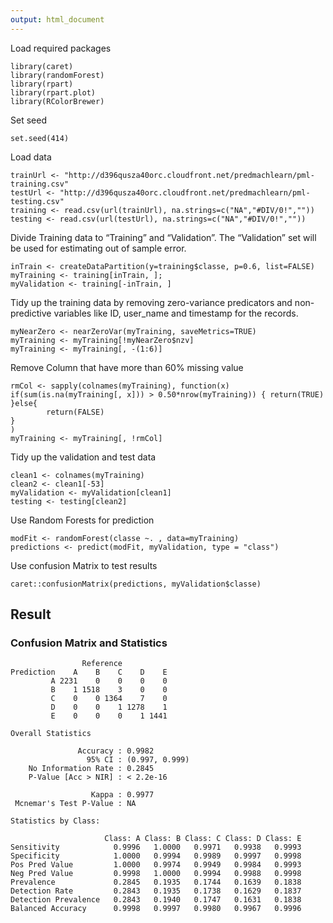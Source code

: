 ```yaml
---
output: html_document
---
```


Load required packages
```
library(caret)
library(randomForest)
library(rpart)
library(rpart.plot)
library(RColorBrewer)
```

Set seed
```
set.seed(414)
```

Load data
```
trainUrl <- "http://d396qusza40orc.cloudfront.net/predmachlearn/pml-training.csv"
testUrl <- "http://d396qusza40orc.cloudfront.net/predmachlearn/pml-testing.csv"
training <- read.csv(url(trainUrl), na.strings=c("NA","#DIV/0!",""))
testing <- read.csv(url(testUrl), na.strings=c("NA","#DIV/0!",""))
```
Divide Training data to "Training" and "Validation". The "Validation" set will be used for estimating out of sample error.
```
inTrain <- createDataPartition(y=training$classe, p=0.6, list=FALSE)
myTraining <- training[inTrain, ]; 
myValidation <- training[-inTrain, ]
```
Tidy up the training data by removing zero-variance predicators and non-predictive variables like ID, user_name and timestamp for the records.
```
myNearZero <- nearZeroVar(myTraining, saveMetrics=TRUE)
myTraining <- myTraining[!myNearZero$nzv]
myTraining <- myTraining[, -(1:6)]
```

Remove Column that have more than 60% missing value
```
rmCol <- sapply(colnames(myTraining), function(x) if(sum(is.na(myTraining[, x])) > 0.50*nrow(myTraining)) { return(TRUE)
}else{
        return(FALSE)
}
)
myTraining <- myTraining[, !rmCol]
```

Tidy up the validation and test data
```
clean1 <- colnames(myTraining)
clean2 <- clean1[-53]
myValidation <- myValidation[clean1]
testing <- testing[clean2]
```

Use Random Forests for prediction
```
modFit <- randomForest(classe ~. , data=myTraining)
predictions <- predict(modFit, myValidation, type = "class")
```

Use confusion Matrix to test results
```
caret::confusionMatrix(predictions, myValidation$classe)
```

## Result
### Confusion Matrix and Statistics
```
                Reference
Prediction    A    B    C    D    E
         A 2231    0    0    0    0
         B    1 1518    3    0    0
         C    0    0 1364    7    0
         D    0    0    1 1278    1
         E    0    0    0    1 1441

Overall Statistics
                                        
               Accuracy : 0.9982        
                 95% CI : (0.997, 0.999)
    No Information Rate : 0.2845        
    P-Value [Acc > NIR] : < 2.2e-16     
                                        
                  Kappa : 0.9977        
 Mcnemar's Test P-Value : NA            

Statistics by Class:

                     Class: A Class: B Class: C Class: D Class: E
Sensitivity            0.9996   1.0000   0.9971   0.9938   0.9993
Specificity            1.0000   0.9994   0.9989   0.9997   0.9998
Pos Pred Value         1.0000   0.9974   0.9949   0.9984   0.9993
Neg Pred Value         0.9998   1.0000   0.9994   0.9988   0.9998
Prevalence             0.2845   0.1935   0.1744   0.1639   0.1838
Detection Rate         0.2843   0.1935   0.1738   0.1629   0.1837
Detection Prevalence   0.2843   0.1940   0.1747   0.1631   0.1838
Balanced Accuracy      0.9998   0.9997   0.9980   0.9967   0.9996
```
